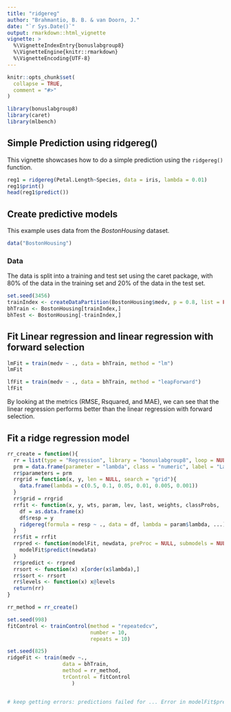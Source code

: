 ```yaml
---
title: "ridgereg"
author: "Brahmantio, B. B. & van Doorn, J."
date: "`r Sys.Date()`"
output: rmarkdown::html_vignette
vignette: >
  %\VignetteIndexEntry{bonuslabgroup8}
  %\VignetteEngine{knitr::rmarkdown}
  %\VignetteEncoding{UTF-8}
---
```


```r
knitr::opts_chunk$set(
  collapse = TRUE,
  comment = "#>"
)
```

```r
library(bonuslabgroup8)
library(caret)
library(mlbench)
```
## Simple Prediction using ridgereg()
This vignette showcases how to do a simple prediction using the `ridgereg()` function.
```r
reg1 = ridgereg(Petal.Length~Species, data = iris, lambda = 0.01)
reg1$print()
head(reg1$predict())

```

## Create predictive models
This example uses data from the *BostonHousing* dataset.

```r
data("BostonHousing")
```

### Data
The data is split into a training and test set using the caret package, with 80% of the data in the training set and 20% of the data in the test set.

```r
set.seed(3456)
trainIndex <- createDataPartition(BostonHousing$medv, p = 0.8, list = FALSE, times = 1)
bhTrain <- BostonHousing[trainIndex,]
bhTest <- BostonHousing[-trainIndex,]
```

## Fit Linear regression and linear regression with forward selection
```r
lmFit = train(medv ~ ., data = bhTrain, method = "lm")
lmFit

lfFit = train(medv ~ ., data = bhTrain, method = "leapForward")
lfFit
```
By looking at the metrics (RMSE, Rsquared, and MAE), we can see that the linear regression performs better than the linear regression with forward selection.

## Fit a ridge regression model
```r
rr_create = function(){
  rr = list(type = "Regression", library = "bonuslabgroup8", loop = NULL, prob = NULL)
  prm = data.frame(parameter = "lambda", class = "numeric", label = "Lambda")
  rr$parameters = prm
  rrgrid = function(x, y, len = NULL, search = "grid"){
    data.frame(lambda = c(0.5, 0.1, 0.05, 0.01, 0.005, 0.001))
  }
  rr$grid = rrgrid
  rrfit <- function(x, y, wts, param, lev, last, weights, classProbs, ...) { 
    df = as.data.frame(x)
    df$resp = y
    ridgereg(formula = resp ~ ., data = df, lambda = param$lambda, ...)
  }
  rr$fit = rrfit
  rrpred <- function(modelFit, newdata, preProc = NULL, submodels = NULL){
    modelFit$predict(newdata)
  }
  rr$predict <- rrpred
  rrsort <- function(x) x[order(x$lambda),]
  rr$sort <- rrsort
  rr$levels <- function(x) x@levels
  return(rr)
}

rr_method = rr_create()

set.seed(998)
fitControl <- trainControl(method = "repeatedcv",
                           number = 10,
                           repeats = 10)

set.seed(825)
ridgeFit <- train(medv ~.,
                  data = bhTrain,
                  method = rr_method,
                  trControl = fitControl
                     )


# keep getting errors: predictions failed for ... Error in modelFit$predict(newdata) : unused argument (newdata)
```
